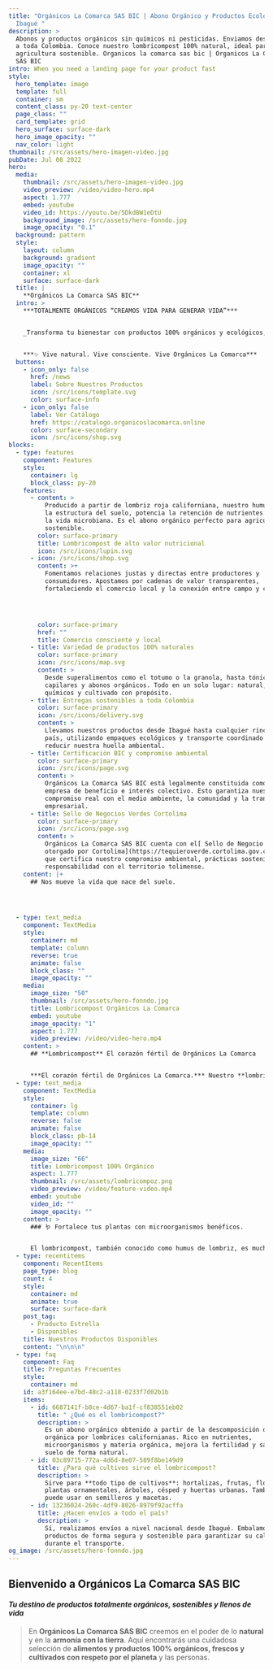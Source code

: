 ```yaml
---
title: "Orgánicos La Comarca SAS BIC | Abono Orgánico y Productos Ecológicos en
  Ibagué "
description: >
  Abonos y productos orgánicos sin químicos ni pesticidas. Enviamos desde Ibagué
  a toda Colombia. Conoce nuestro lombricompost 100% natural, ideal para
  agricultura sostenible. Organicos la comarca sas bic | Organicos La Comarca
  SAS BIC
intro: When you need a landing page for your product fast
style:
  hero_template: image
  template: full
  container: sm
  content_class: py-20 text-center
  page_class: ""
  card_template: grid
  hero_surface: surface-dark
  hero_image_opacity: ""
  nav_color: light
thumbnail: /src/assets/hero-imagen-video.jpg
pubDate: Jul 08 2022
hero:
  media:
    thumbnail: /src/assets/hero-imagen-video.jpg
    video_preview: /video/video-hero.mp4
    aspect: 1.777
    embed: youtube
    video_id: https://youtu.be/5Dkd8W1eDtU
    background_image: /src/assets/hero-fonndo.jpg
    image_opacity: "0.1"
  background: pattern
  style:
    layout: column
    background: gradient
    image_opacity: ""
    container: xl
    surface: surface-dark
  title: |
    **Orgánicos La Comarca SAS BIC**
  intro: >
    ***TOTALMENTE ORGÁNICOS “CREAMOS VIDA PARA GENERAR VIDA”***


    _Transforma tu bienestar con productos 100% orgánicos y ecológicos, sin químicos ni pesticidas. Cultivados con amor por la tierra._


    ***✨ Vive natural. Vive consciente. Vive Orgánicos La Comarca***
  buttons:
    - icon_only: false
      href: /news
      label: Sobre Nuestros Productos
      icon: /src/icons/template.svg
      color: surface-info
    - icon_only: false
      label: Ver Catálogo
      href: https://catalogo.organicoslacomarca.online
      color: surface-secondary
      icon: /src/icons/shop.svg
blocks:
  - type: features
    component: Features
    style:
      container: lg
      block_class: py-20
    features:
      - content: >
          Producido a partir de lombriz roja californiana, nuestro humus mejora
          la estructura del suelo, potencia la retención de nutrientes y activa
          la vida microbiana. Es el abono orgánico perfecto para agricultura
          sostenible.
        color: surface-primary
        title: Lombricompost de alto valor nutricional
        icon: /src/icons/lupin.svg
      - icon: /src/icons/shop.svg
        content: >+
          Fomentamos relaciones justas y directas entre productores y
          consumidores. Apostamos por cadenas de valor transparentes,
          fortaleciendo el comercio local y la conexión entre campo y ciudad.




        color: surface-primary
        href: ""
        title: Comercio consciente y local
      - title: Variedad de productos 100% naturales
        color: surface-primary
        icon: /src/icons/map.svg
        content: >
          Desde superalimentos como el totumo o la granola, hasta tónicos
          capilares y abonos orgánicos. Todo en un solo lugar: natural, sin
          químicos y cultivado con propósito.
      - title: Entregas sostenibles a toda Colombia
        color: surface-primary
        icon: /src/icons/delivery.svg
        content: >
          Llevamos nuestros productos desde Ibagué hasta cualquier rincón del
          país, utilizando empaques ecológicos y transporte coordinado para
          reducir nuestra huella ambiental.
      - title: Certificación BIC y compromiso ambiental
        color: surface-primary
        icon: /src/icons/page.svg
        content: >
          Orgánicos La Comarca SAS BIC está legalmente constituida como una
          empresa de beneficio e interés colectivo. Esto garantiza nuestro
          compromiso real con el medio ambiente, la comunidad y la transparencia
          empresarial.
      - title: Sello de Negocios Verdes Cortolima
        color: surface-primary
        icon: /src/icons/page.svg
        content: >
          Orgánicos La Comarca SAS BIC cuenta con el[ Sello de Negocio Verde
          otorgado por Cortolima](https://tequieroverde.cortolima.gov.co), lo
          que certifica nuestro compromiso ambiental, prácticas sostenibles y
          responsabilidad con el territorio tolimense.
    content: |+
      ## Nos mueve la vida que nace del suelo.




  - type: text_media
    component: TextMedia
    style:
      container: md
      template: column
      reverse: true
      animate: false
      block_class: ""
      image_opacity: ""
    media:
      image_size: "50"
      thumbnail: /src/assets/hero-fonndo.jpg
      title: Lombricompost Orgánicos La Comarca
      embed: youtube
      image_opacity: "1"
      aspect: 1.777
      video_preview: /video/video-hero.mp4
    content: >
      ## **Lombricompost** El corazón fértil de Orgánicos La Comarca


      ***El corazón fértil de Orgánicos La Comarca.*** Nuestro **lombricompost** es un abono natural de altísima calidad, producido con lombrices californianas y residuos orgánicos seleccionados. Es ideal para enriquecer los suelos, mejorar la salud de tus cultivos y restaurar ecosistemas. Sin químicos, sin olores fuertes, solo vida para tu tierra.
  - type: text_media
    component: TextMedia
    style:
      container: lg
      template: column
      reverse: false
      animate: false
      block_class: pb-14
      image_opacity: ""
    media:
      image_size: "66"
      title: Lombricompost 100% Orgánico
      aspect: 1.777
      thumbnail: /src/assets/lombricompoz.png
      video_preview: /video/feature-video.mp4
      embed: youtube
      video_id: ""
      image_opacity: ""
    content: >
      ### 🪱 Fortalece tus plantas con microorganismos benéficos.


      El lombricompost, también conocido como humus de lombriz, es mucho más que un abono orgánico. Es un **potente regenerador del suelo** y un aliado natural para tus cultivos. Uno de sus mayores tesoros está en su composición biológica: contiene **millones de microorganismos benéficos** que desempeñan funciones vitales para mejorar la calidad de la tierra y fortalecer las plantas desde la raíz.
  - type: recentitems
    component: RecentItems
    page_type: blog
    count: 4
    style:
      container: md
      animate: true
      surface: surface-dark
    post_tag:
      - Producto Estrella
      - Disponibles
    title: Nuestros Productos Disponibles
    content: "\n\n\n"
  - type: faq
    component: Faq
    title: Preguntas Frecuentes
    style:
      container: md
    id: a3f164ee-e7bd-48c2-a118-0233f7d02b1b
    items:
      - id: 6687141f-b8ce-4d67-ba1f-cf838551eb02
        title: " ¿Qué es el lombricompost?"
        description: >
          Es un abono orgánico obtenido a partir de la descomposición de materia
          orgánica por lombrices californianas. Rico en nutrientes,
          microorganismos y materia orgánica, mejora la fertilidad y salud del
          suelo de forma natural.
      - id: 03c89715-772a-4d6d-8e07-589f8be149d9
        title: ¿Para qué cultivos sirve el lombricompost?
        description: >
          Sirve para **todo tipo de cultivos**: hortalizas, frutas, flores,
          plantas ornamentales, árboles, césped y huertas urbanas. También se
          puede usar en semilleros y macetas.
      - id: 13236024-260c-4df9-8026-8979f92acffa
        title: ¿Hacen envíos a todo el país?
        description: >
          Sí, realizamos envíos a nivel nacional desde Ibagué. Embalamos los
          productos de forma segura y sostenible para garantizar su calidad
          durante el transporte.
og_image: /src/assets/hero-fonndo.jpg
---
```

## Bienvenido a Orgánicos La Comarca SAS BIC

#### ***Tu destino de productos totalmente orgánicos, sostenibles y llenos de vida***

> En **Orgánicos La Comarca SAS BIC** creemos en el poder de lo **natural** y en la **armonía con la tierra**. Aquí encontrarás una cuidadosa selección de **alimentos y productos 100% orgánicos, frescos y cultivados con respeto por el planeta** y las personas.




